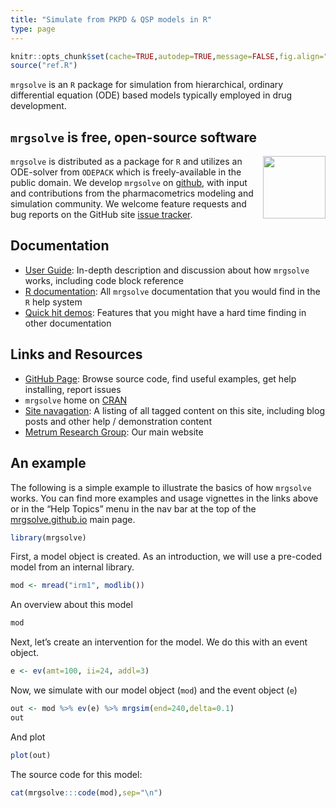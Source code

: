 ```yaml
---
title: "Simulate from PKPD & QSP models in R"
type: page
---
```


```r
knitr::opts_chunk$set(cache=TRUE,autodep=TRUE,message=FALSE,fig.align="center")
source("ref.R")
```

<!-- [![CRAN](http://www.r-pkg.org/badges/version/mrgsolve)](https://cran.r-project.org/package=mrgsolve) [![License](http://img.shields.io/badge/license-GPL%20%28%3E=%202%29-brightgreen.svg?style=flat)](http://www.gnu.org/licenses/gpl-2.0.html) [![questions](https://img.shields.io/badge/ask_for-Help-brightgreen.svg)](https://github.com/metrumresearchgroup/mrgsolve/issues) [![Metrumrg](https://img.shields.io/badge/contact-MetrumRG-brightgreen.svg)](http://metrumrg.com) -->

`mrgsolve` is an `R` package for simulation from hierarchical, ordinary 
differential equation (ODE) based models typically employed in drug development.

## `mrgsolve` is free, open-source software
`mrgsolve` is distributed as a package for `R` and   <img src="/images/mrgsolve_sticker_812418_1.png" width="100px" align="right"> utilizes an ODE-solver from `ODEPACK` which is freely-available in the public domain.  We develop `mrgsolve` on [github](http://www.github.com/metrumresearchgroup/mrgsolve), with input and contributions from the pharmacometrics modeling and simulation community.  We welcome feature requests and 
bug reports on the GitHub site [issue tracker](http://www.github.com/metrumresearchgroup/mrgsolve/issues). 

## Documentation
* [User Guide](http://mrgsolve.github.io/user_guide): In-depth description and discussion about how `mrgsolve` works, including code block reference
* [R documentation](http://mrgsolve.github.io/docs): All `mrgsolve` documentation that you would find in the `R` help system
* [Quick hit demos](`r .ref$quick`): Features that you might have a hard time finding in other documentation

## Links and Resources
* [GitHub Page](http://www.github.com/metrumresearchgroup/mrgsolve): Browse source code, find useful examples, get help installing, report issues
* `mrgsolve` home on [CRAN](https://CRAN.R-project.org/package=mrgsolve)
* [Site navagation](/tax/): A listing of all tagged content on this site, including blog posts and
other help / demonstration content
* [Metrum Research Group](http://metrumrg.com): Our main website


## An example

The following is a simple example to illustrate the basics of how `mrgsolve` works.  You can find more examples and usage vignettes in the links above or in the "Help Topics" menu in the nav bar at the top of the [mrgsolve.github.io](https://mrgsolve.github.io) main page.



```r
library(mrgsolve)
```


First, a model object is created.  As an introduction, we will use a pre-coded model 
from an internal library.
```r
mod <- mread("irm1", modlib())
```

An overview about this model
```r
mod
```

Next, let's create an intervention for the model.  We do this with an event object.
```r
e <- ev(amt=100, ii=24, addl=3)
```

Now, we simulate with our model object (`mod`) and the event object (`e`)
```r
out <- mod %>% ev(e) %>% mrgsim(end=240,delta=0.1)
out
```

And plot
```r
plot(out)  
```


The source code for this model:
```r
cat(mrgsolve:::code(mod),sep="\n")
```


